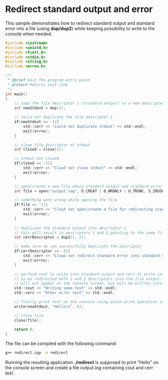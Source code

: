 # Redirect standard output and error

This sample demonstrates how to redirect standard output and standard error into a file (using **dup/dup2**) while keeping possibility to write to the console when needed.

```c
#include <iostream>
#include <unistd.h>
#include <fcntl.h>
#include <stdio.h>
#include <string.h>
#include <errno.h>

/**
 * @brief main The program entry point
 * @return Returns exit code
 */
int main()
{
    // copy the file descriptor 1 (standard output) to a new descriptor for the future use
    int newStdout = dup(1); 

    // could not duplicate the file descriptor 1
    if(newStdout == -1){
        std::cerr << "Could not duplicate stdout" << std::endl;
        exit(errno);
    }

    // close file descriptor of stdout
    int closed = close(1);

    // stdout not closed
    if(closed == -1){
        std::cerr << "Cloud not close stdout" << std::endl;
        exit(errno);
    }

    // open/create a new file where standard output and standard error will be redirected to 
    int file = open("output.log", O_CREAT | O_WRONLY | O_TRUNC, S_IRUSR | S_IWUSR | S_IRGRP);

    // something went wrong while opening the file
    if(file == -1){
        std::cerr << "Cloud not open/create a file for redirecting standard output in" << std::endl;
        exit(errno);
    }
    
    // duplicate the standard output into descriptor 2
    // this will result in descriptors 1 and 2 pointing to the same file
    int cerrDescriptor = dup2(1, 2);

    // make sure we can successfully duplicate the descriptor
    if(cerrDescriptor == -1){
        std::cerr << "Cloud not redirect standard error into standard output stream" << std::endl;
        exit(errno);
    }

    // perform cout to write into standard output and cerr to write into the standard error
    // as we redirected both 1 and 2 descriptors into the file output.log, the following text
    // will not appear on the console screen, but will be written into the file
    std::cout << "Writing some text" << std::endl;
    std::cerr << "Other error text" << std::endl;

    // finally print text on the console using plain write operation into the copied stdout stream 
    write(newStdout, "Hello\n", 6); 

    // close file
    close(file);

    return 0;
}
```

The file can be compiled with the following command:
```sh
g++ redirect.cpp -o redirect
```

Running the resulting application **./redirect** is supposed to print "Hello" on the console screen and create a file output.log containing cout and cerr text.